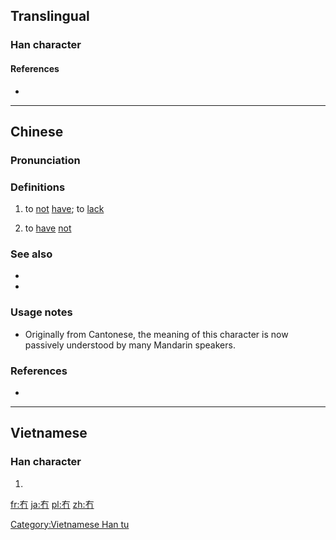 ==Translingual==

===Han character===
{{Han char|rn=13|rad=冂|as=02|sn=4|four=40227|canj=大月 (KB), X大月 (XKB)|ids=⿱𠂇冂}}

====References====
* {{Han ref|kx=0128.351|hdz=10096.170|uh=5187|ud=20871|bh=C94E|bd=51534}}

----

==Chinese==
{{zh-forms}}

===Pronunciation===
{{zh-pron
|m=mǎo
|c=mou5
|mn=phàⁿ/phò
|cat=v
}}

===Definitions===
{{zh-hanzi}}

# {{cx|literary|archaic|lang=zh}} to [[not]] [[have]]; to [[lack]]
# {{cx|Cantonese|lang=zh}} to [[have]] [[not]]

===See also===
* {{zh-l|沒}}
* {{zh-l|沒有}}

===Usage notes===
* Originally from Cantonese, the meaning of this character is now passively understood by many Mandarin speakers.

===References===
* {{reference-book|last= |first= |year=2007|title=[[w:Hanyu Da Cidian|Hanyu Da Cidian 3.0]]|language=Mandarin|publisher=[[w:Commercial Press|Commercial Press]]|location=[[Hong Kong]]|id=ISBN 9789620702778}}

----

==Vietnamese==

===Han character===
{{vi-hantu|[[mậu]]|rs=冂02}}

# {{defn|lang=vi|sort=冂02}}

[[Category:Vietnamese Han tu]]

[[fr:冇]]
[[ja:冇]]
[[pl:冇]]
[[zh:冇]]